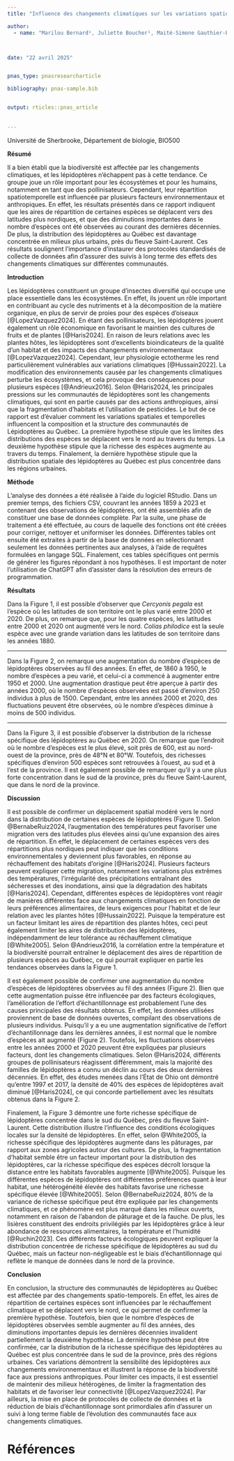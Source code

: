 ```yaml
---
title: "Influence des changements climatiques sur les variations spatiotemporelles et la structure des communautés de lépidoptères au Québec"

author: 
  - name: "Marilou Bernard¹, Juliette Boucher¹, Maité-Simone Gauthier-Bénard¹, Alexandre Tougas¹"



date: "22 avril 2025"


pnas_type: pnasresearcharticle

bibliography: pnas-sample.bib


output: rticles::pnas_article 
  
   
---
```


\maketitle

 \vspace{-45pt} 
\noindent
\textbf{1:} Université de Sherbrooke, Département de biologie, BIO500

\vspace{15pt}  

 **Résumé**
 
 Il a bien établi que la biodiversité est affectée par les changements climatiques, et les lépidoptères n’échappent pas à cette tendance. Ce groupe joue un rôle important pour les écosystèmes et pour les humains, notamment en tant que des pollinisateurs. Cependant, leur répartition spatiotemporelle est influencée par plusieurs facteurs environnementaux et anthropiques. En effet, les résultats présentés dans ce rapport indiquent que les aires de répartition de certaines espèces se déplacent vers des latitudes plus nordiques, et que des diminutions importantes dans le nombre d’espèces ont été observées au courant des dernières décennies. De plus, la distribution des lépidoptères au Québec est davantage concentrée en milieux plus urbains, près du fleuve Saint-Laurent. Ces résultats soulignent l’importance d’instaurer des protocoles standardisés de collecte de données afin d’assurer des suivis à long terme des effets des changements climatiques sur différentes communautés. 
\vspace{10pt}  

**Introduction** 

Les lépidoptères constituent un groupe d’insectes diversifié qui occupe une place essentielle dans les écosystèmes. En effet, ils jouent un rôle important en contribuant au cycle des nutriments et à la décomposition de la matière organique, en plus de servir de proies pour des espèces d’oiseaux [@LopezVazquez2024]. En étant des pollinisateurs, les lépidoptères jouent également un rôle économique en favorisant le maintien des cultures de fruits et de plantes [@Haris2024]. En raison de leurs relations avec les plantes hôtes, les lépidoptères sont d’excellents bioindicateurs de la qualité d’un habitat et des impacts des changements environnementaux [@LopezVazquez2024]. Cependant, leur physiologie ectotherme les rend particulièrement vulnérables aux variations climatiques [@Hussain2022]. La modification des environnements causée par les changements climatiques perturbe les écosystèmes, et cela provoque des conséquences pour plusieurs espèces [@Andrieux2016]. Selon @Haris2024, les principales pressions sur les communautés de lépidoptères sont les changements climatiques, qui sont en partie causés par des actions anthropiques, ainsi que la fragmentation d’habitats et l’utilisation de pesticides. Le but de ce rapport est d’évaluer comment les variations spatiales et temporelles influencent la composition et la structure des communautés de Lépidoptères au Québec. La première hypothèse stipule que les limites des distributions des espèces se déplacent vers le nord au travers du temps. La deuxième hypothèse stipule que la richesse des espèces augmente au travers du temps. Finalement, la dernière hypothèse stipule que la distribution spatiale des lépidoptères au Québec est plus concentrée dans les régions urbaines. 

\vspace{10pt}
**Méthode**

L’analyse des données a été réalisée à l’aide du logiciel RStudio. Dans un premier temps, des fichiers CSV, couvrant les années 1859 à 2023 et contenant des observations de lépidoptères, ont été assemblés afin de constituer une base de données complète. Par la suite, une phase de traitement a été effectuée, au cours de laquelle des fonctions ont été créées pour corriger, nettoyer et uniformiser les données. Différentes tables ont ensuite été extraites à partir de la base de données en sélectionnant seulement les données pertinentes aux analyses, à l’aide de requêtes formulées en langage SQL. Finalement, ces tables spécifiques ont permis de générer les figures répondant à nos hypothèses. Il est important de noter l’utilisation de ChatGPT afin d’assister dans la résolution des erreurs de programmation. 


\vspace{10pt}
**Résultats**
 




Dans la Figure 1, il est possible d’observer que *Cercyonis pegala* est l’espèce où les latitudes de son territoire ont le plus varié entre 2000 et 2020. De plus, on remarque que, pour les quatre espèces, les latitudes entre 2000 et 2020 ont augmenté vers le nord. *Colias philodice* est la seule espèce avec une grande variation dans les latitudes de son territoire dans les années 1880.

---




Dans la Figure 2, on remarque une augmentation du nombre d’espèces de lépidoptères observées au fil des années. En effet, de 1860 à 1950, le nombre d’espèces a peu varié, et celui-ci a commencé à augmenter entre 1950 et 2000. Une augmentation drastique peut être aperçue à partir des années 2000, où le nombre d’espèces observées est passé d’environ 250 individus à plus de 1500. Cependant, entre les années 2000 et 2020, des fluctuations peuvent être observées, où le nombre d’espèces diminue à moins de 500 individus.

---


 
Dans la Figure 3, il est possible d’observer la distribution de la richesse spécifique des lépidoptères au Québec en 2020. On remarque que l’endroit où le nombre d’espèces est le plus élevé, soit près de 600, est au nord-ouest de la province, près de 48°N et 80°W. Toutefois, des richesses spécifiques d’environ 500 espèces sont retrouvées à l’ouest, au sud et à l’est de la province. Il est également possible de remarquer qu’il y a une plus forte concentration dans le sud de la province, près du fleuve Saint-Laurent, que dans le nord de la province.

\vspace{10pt}
**Discussion **

Il est possible de confirmer un déplacement spatial modéré vers le nord dans la distribution de certaines espèces de lépidoptères (Figure 1). Selon @BernabeRuiz2024, l’augmentation des températures peut favoriser une migration vers des latitudes plus élevées ainsi qu’une expansion des aires de répartition. En effet, le déplacement de certaines espèces vers des répartitions plus nordiques peut indiquer que les conditions environnementales y deviennent plus favorables, en réponse au réchauffement des habitats d’origine [@Haris2024]. Plusieurs facteurs peuvent expliquer cette migration, notamment les variations plus extrêmes des températures, l’irrégularité des précipitations entraînant des sécheresses et des inondations, ainsi que la dégradation des habitats [@Haris2024]. Cependant, différentes espèces de lépidoptères vont réagir de manières différentes face aux changements climatiques en fonction de leurs préférences alimentaires, de leurs exigences pour l’habitat et de leur relation avec les plantes hôtes [@Hussain2022]. Puisque la température est un facteur limitant les aires de répartition des plantes hôtes, ceci peut également limiter les aires de distribution des lépidoptères, indépendamment de leur tolérance au réchauffement climatique [@White2005]. Selon @Andrieux2016, la corrélation entre la température et la biodiversité pourrait entraîner le déplacement des aires de répartition de plusieurs espèces au Québec, ce qui pourrait expliquer en partie les tendances observées dans la Figure 1. 


Il est également possible de confirmer une augmentation du nombre d’espèces de lépidoptères observées au fil des années (Figure 2). Bien que cette augmentation puisse être influencée par des facteurs écologiques, l’amélioration de l’effort d’échantillonnage est probablement l’une des causes principales des résultats obtenus. En effet, les données utilisées proviennent de base de données ouvertes, compilant des observations de plusieurs individus. Puisqu’il y a eu une augmentation significative de l’effort d’échantillonnage dans les dernières années, il est normal que le nombre d’espèces ait augmenté (Figure 2). Toutefois, les fluctuations observées entre les années 2000 et 2020 peuvent être expliquées par plusieurs facteurs, dont les changements climatiques. Selon @Haris2024, différents groupes de pollinisateurs réagissent différemment, mais la majorité des familles de lépidoptères a connu un déclin au cours des deux dernières décennies. En effet, des études menées dans l’État de Ohio ont démontré qu’entre 1997 et 2017, la densité de 40% des espèces de lépidoptères avait diminué [@Haris2024], ce qui concorde partiellement avec les résultats obtenus dans la Figure 2. 


Finalement, la Figure 3 démontre une forte richesse spécifique de lépidoptères concentrée dans le sud du Québec, près du fleuve Saint-Laurent. Cette distribution illustre l’influence des conditions écologiques locales sur la densité de lépidoptères. En effet, selon @White2005, la richesse spécifique des lépidoptères augmente dans les pâturages, par rapport aux zones agricoles autour des cultures. De plus, la fragmentation d’habitat semble être un facteur important pour la distribution des lépidoptères, car la richesse spécifique des espèces décroît lorsque la distance entre les habitats favorables augmente [@White2005]. Puisque les différentes espèces de lépidoptères ont différentes préférences quant à leur habitat, une hétérogénéité élevée des habitats favorise une richesse spécifique élevée [@White2005]. Selon @BernabeRuiz2024, 80% de la variance de richesse spécifique peut être expliquée par les changements climatiques, et ce phénomène est plus marqué dans les milieux ouverts, notamment en raison de l’abandon de pâturage et de la fauche. De plus, les lisières constituent des endroits privilégiés par les lépidoptères grâce à leur abondance de ressources alimentaires, la température et l’humidité [@Ruchin2023]. Ces différents facteurs écologiques peuvent expliquer la distribution concentrée de richesse spécifique de lépidoptères au sud du Québec, mais un facteur non-négligeable est le biais d’échantillonnage qui reflète le manque de données dans le nord de la province. 


\vspace{10pt}

**Conclusion**

En conclusion, la structure des communautés de lépidoptères au Québec est affectée par des changements spatio-temporels. En effet, les aires de répartition de certaines espèces sont influencées par le réchauffement climatique et se déplacent vers le nord, ce qui permet de confirmer la première hypothèse. Toutefois, bien que le nombre d’espèces de lépidoptères observées semble augmenter au fil des années, des diminutions importantes depuis les dernières décennies invalident partiellement la deuxième hypothèse. La dernière hypothèse peut être confirmée, car la distribution de la richesse spécifique des lépidoptères au Québec est plus concentrée dans le sud de la province, près des régions urbaines. Ces variations démontrent la sensibilité des lépidoptères aux changements environnementaux et illustrent la réponse de la biodiversité face aux pressions anthropiques. Pour limiter ces impacts, il est essentiel de maintenir des milieux hétérogènes, de limiter la fragmentation des habitats et de favoriser leur connectivité [@LopezVazquez2024]. Par ailleurs, la mise en place de protocoles de collecte de données et la réduction de biais d’échantillonnage sont primordiales afin d’assurer un suivi à long terme fiable de l’évolution des communautés face aux changements climatiques.  


# Références



\pnasbreak
